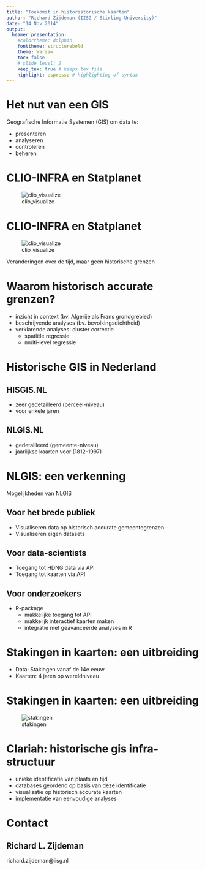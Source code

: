 ```yaml
---
title: "Toekomst in historistorische kaarten"
author: "Richard Zijdeman (IISG / Stirling University)"
date: "14 Nov 2014"
output:
  beamer_presentation:
    #colortheme: dolphin
    fonttheme: structurebold
    theme: Warsaw
    toc: false
    # slide_level: 2
    keep_tex: true # keeps tex file
    highlight: espresso # highlighting of syntax
---
```


# Het nut van een GIS
Geografische Informatie Systemen (GIS) om data te:

- presenteren
- analyseren
- controleren
- beheren

# CLIO-INFRA en Statplanet
![clio_visualize](clio_nlgis01-figure/clio_statplanet_visualize.png)

# CLIO-INFRA en Statplanet
![clio_visualize](clio_nlgis01-figure/clio_statplanet_visualize.png)

Veranderingen over de tijd, maar geen historische grenzen

# Waarom historisch accurate grenzen?
- inzicht in context (bv. Algerije als Frans grondgrebied)
- beschrijvende analyses (bv. bevolkingsdichtheid)
- verklarende analyses: cluster correctie
  - spatiële regressie
  - multi-level regressie

# Historische GIS in Nederland
## HISGIS.NL
- zeer gedetailleerd (perceel-niveau)
- voor enkele jaren


## NLGIS.NL
- gedetailleerd (gemeente-niveau)
- jaarlijkse kaarten voor (1812-1997)


# NLGIS: een verkenning

Mogelijkheden van [NLGIS](https://nlgis.nl)

## Voor het brede publiek
- Visualiseren data op historisch accurate gemeentegrenzen
- Visualiseren eigen datasets

## Voor data-scientists
- Toegang tot HDNG data via API
- Toegang tot kaarten via API

## Voor onderzoekers
- R-package
  - makkelijke toegang tot API
  - makkelijk interactief kaarten maken
  - integratie met geavanceerde analyses in R

# Stakingen in kaarten: een uitbreiding 
- Data: Stakingen vanaf de 14e eeuw
- Kaarten: 4 jaren op wereldniveau

# Stakingen in kaarten: een uitbreiding 
![stakingen](clio_nlgis01-figure/disputes_changing_boundaries01.png)


# Clariah: historische gis infra-structuur
- unieke identificatie van plaats en tijd
- databases geordend op basis van deze identificatie
- visualisatie op historisch accurate kaarten
- implementatie van eenvoudige analyses

# Contact
## Richard L. Zijdeman
richard.zijdeman@iisg.nl




